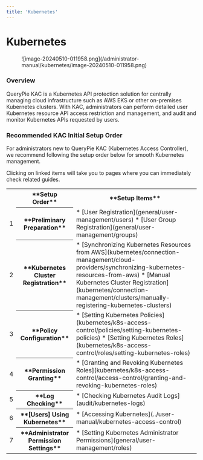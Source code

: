 ```yaml
---
title: 'Kubernetes'
---
```



# Kubernetes

<figure data-layout="center" data-align="center">
![image-20240510-011958.png](/administrator-manual/kubernetes/image-20240510-011958.png)
</figure>

### Overview

QueryPie KAC is a Kubernetes API protection solution for centrally managing cloud infrastructure such as AWS EKS or other on-premises Kubernetes clusters. With KAC, administrators can perform detailed user Kubernetes resource API access restriction and management, and audit and monitor Kubernetes APIs requested by users.

### Recommended KAC Initial Setup Order

For administrators new to QueryPie KAC (Kubernetes Access Controller), we recommend following the setup order below for smooth Kubernetes management.

<Callout type="info">
Clicking on linked items will take you to pages where you can immediately check related guides.
</Callout>

<table data-table-width="760" data-layout="default" local-id="732b2fe2-d76c-4f02-aa32-1d192dd4db6e">
<colgroup>
<col/>
<col/>
<col/>
</colgroup>
<tbody>
<tr>
<th>
</th>
<th>
**Setup Order**
</th>
<th>
**Setup Items**
</th>
</tr>
<tr>
<td>
1
</td>
<th>
**Preliminary Preparation**
</th>
<td>
* [User Registration](general/user-management/users)
* [User Group Registration](general/user-management/groups)
</td>
</tr>
<tr>
<td>
2
</td>
<th>
**Kubernetes Cluster Registration**
</th>
<td>
* [Synchronizing Kubernetes Resources from AWS](kubernetes/connection-management/cloud-providers/synchronizing-kubernetes-resources-from-aws)
* [Manual Kubernetes Cluster Registration](kubernetes/connection-management/clusters/manually-registering-kubernetes-clusters)
</td>
</tr>
<tr>
<td>
3
</td>
<th>
**Policy Configuration**
</th>
<td>
* [Setting Kubernetes Policies](kubernetes/k8s-access-control/policies/setting-kubernetes-policies)
* [Setting Kubernetes Roles](kubernetes/k8s-access-control/roles/setting-kubernetes-roles)
</td>
</tr>
<tr>
<td>
4
</td>
<th>
**Permission Granting**
</th>
<td>
* [Granting and Revoking Kubernetes Roles](kubernetes/k8s-access-control/access-control/granting-and-revoking-kubernetes-roles)
</td>
</tr>
<tr>
<td>
5
</td>
<th>
**Log Checking**
</th>
<td>
* [Checking Kubernetes Audit Logs](audit/kubernetes-logs)
</td>
</tr>
<tr>
<td>
6
</td>
<th>
**[Users] Using Kubernetes**
</th>
<td>
* [Accessing Kubernetes](../user-manual/kubernetes-access-control)
</td>
</tr>
<tr>
<td>
7
</td>
<th>
**Administrator Permission Settings**
</th>
<td>
* [Setting Kubernetes Administrator Permissions](general/user-management/roles)
</td>
</tr>
</tbody>
</table>
